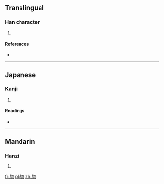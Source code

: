 ==Translingual==

===Han character===
{{Han char|rn=91|rad=片|as=09|sn=13|four=|canj=中中心大心 (LLPKP), 中弓心大心 (LNPKP)}}

# {{defn|Han|sort=片09}}

====References====
* {{Han ref|kx=0693.420|dkj=19865|dj=1107.060|hdz=32018.070|uh=724E|ud=29262}}

----

==Japanese==

===Kanji===
{{ja-kanji|grade=|rs=片09}}

# {{defn|Japanese|sort=片09}}

====Readings====
* {{ja-readings|on=[[そう]] (sō)|kun=[[まど]] (mado)}}

----

==Mandarin==

===Hanzi===
{{cmn-hanzi|pin=[[chuāng]] ([[chuang1]])|wg=ch'uang<sup>1</sup>}}

# {{defn|Mandarin|sort=片09}}

[[fr:牎]]
[[pl:牎]]
[[zh:牎]]